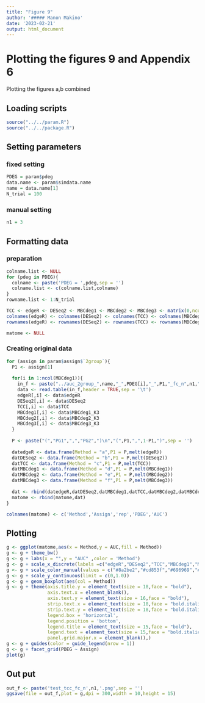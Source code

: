 ```yaml
---
title: "Figure 9"
author: '##### Manon Makino'
date: '2023-02-21'
output: html_document
---
```


# Plotting the figures 9 and Appendix 6

Plotting the figures a,b combined

## Loading scripts

```r
source("../../param.R")
source("../../package.R")
```

## Setting parameters

### fixed setting

```r
PDEG = param$pdeg
data.name <- param$simdata.name
name = data.name[1]
N_trial = 100
```

### manual setting

```r
n1 = 3
```

## Formatting data

### preparation

```r
colname.list <- NULL
for (pdeg in PDEG){
  colname <- paste('PDEG = ',pdeg,sep = '')
  colname.list <- c(colname.list,colname)
}
rowname.list <- 1:N_trial

TCC <- edgeR <- DESeq2 <- MBCdeg1 <- MBCdeg2 <- MBCdeg3 <- matrix(0,ncol = length(PDEG),nrow = N_trial)
colnames(edgeR) <- colnames(DESeq2) <- colnames(TCC) <- colnames(MBCdeg1) <- colnames(MBCdeg2) <- colnames(MBCdeg3) <- colname.list
rownames(edgeR) <- rownames(DESeq2) <- rownames(TCC) <- rownames(MBCdeg1) <- rownames(MBCdeg2) <- rownames(MBCdeg3) <- rowname.list

matome <- NULL
```

### Creating original data

```r
for (assign in param$assign$`2group`){
  P1 <- assign[1]
  
  for(i in 1:ncol(MBCdeg1)){
    in_f <- paste("../auc_2group_",name,"_",PDEG[i],"_",P1,"_fc_n",n1,".txt",sep = "")
    data <- read.table(in_f,header = TRUE,sep = '\t')
    edgeR[,i] <- data$edgeR
    DESeq2[,i] <- data$DESeq2
    TCC[,i] <- data$TCC
    MBCdeg1[,i] <- data$MBCdeg1_K3
    MBCdeg2[,i] <- data$MBCdeg2_K3
    MBCdeg3[,i] <- data$MBCdeg3_K3
  }
  
  P <- paste("(","PG1",",","PG2",")\n","(",P1,",",1-P1,")",sep = '')
  
  datedgeR <- data.frame(Method = "a",P1 = P,melt(edgeR))
  datDESeq2 <- data.frame(Method = "b",P1 = P,melt(DESeq2))
  datTCC <- data.frame(Method = "c",P1 = P,melt(TCC))
  datMBCdeg1 <- data.frame(Method = "d",P1 = P,melt(MBCdeg1))
  datMBCdeg2 <- data.frame(Method = "e",P1 = P,melt(MBCdeg2))
  datMBCdeg3 <- data.frame(Method = "f",P1 = P,melt(MBCdeg3))
  
  dat <- rbind(datedgeR,datDESeq2,datMBCdeg1,datTCC,datMBCdeg2,datMBCdeg3)
  matome <- rbind(matome,dat)
}

colnames(matome) <- c('Method','Assign','rep','PDEG','AUC')
```

## Plotting

```r
g <- ggplot(matome,aes(x = Method,y = AUC,fill = Method))
g <- g + theme_bw()
g <- g + labs(x = "",y = "AUC" ,color = 'Method')
g <- g + scale_x_discrete(labels =c("edgeR","DESeq2","TCC","MBCdeg1","MBCdeg2","MBCdeg3"))
g <- g + scale_color_manual(values = c("#8a2be2","#cd853f","#696969","#FF367F","#4689FF","#009900"),labels = c("edgeR","DESeq2","TCC","MBCdeg1","MBCdeg2","MBCdeg3")) + scale_fill_manual(values = rep("white",6),labels = c("edgeR","DESeq2","TCC","MBCdeg1","MBCdeg2","MBCdeg3"))
g <- g + scale_y_continuous(limit = c(0,1.0))
g <- g + geom_boxplot(aes(col = Method))
g <- g + theme(axis.title.y = element_text(size = 18,face = "bold"),
               axis.text.x = element_blank(),
               axis.text.y = element_text(size = 16,face = "bold"),
               strip.text.x = element_text(size = 18,face = "bold.italic"),
               strip.text.y = element_text(size = 18,face = "bold.italic"),
               legend.box = 'horizontal', 
               legend.position = 'bottom',
               legend.title = element_text(size = 15,face = "bold"),
               legend.text = element_text(size = 15,face = "bold.italic"),
               panel.grid.major.x = element_blank(),)
g <- g + guides(color = guide_legend(nrow = 1))
g <- g + facet_grid(PDEG ~ Assign)
plot(g)
```





























## Out put

```r
out_f <- paste('test_tcc_fc_n',n1,'.png',sep = '')
ggsave(file = out_f,plot = g,dpi = 300,width = 10,height = 15)
```
